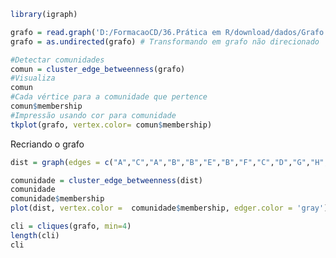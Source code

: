 ```{r}
library(igraph)
```

```{r}
grafo = read.graph('D:/FormacaoCD/36.Prática em R/download/dados/Grafo.graphml', format = "graphml")
grafo = as.undirected(grafo) # Transformando em grafo não direcionado
```

```{r}
#Detectar comunidades
comun = cluster_edge_betweenness(grafo)
#Visualiza
comun
#Cada vértice para a comunidade que pertence
comun$membership
#Impressão usando cor para comunidade
tkplot(grafo, vertex.color= comun$membership)
```
Recriando o grafo
```{r}
dist = graph(edges = c("A","C","A","B","B","E","B","F","C","D","G","H","D","H","E","H","F","G"), directed = T)
```

```{r}
comunidade = cluster_edge_betweenness(dist)
comunidade
comunidade$membership
plot(dist, vertex.color =  comunidade$membership, edger.color = 'gray')
```
```{r}
cli = cliques(grafo, min=4)
length(cli)
cli
```

